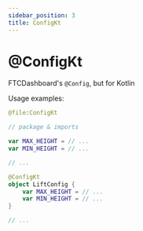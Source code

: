 ```yaml
---
sidebar_position: 3
title: ConfigKt
---
```



# @ConfigKt

FTCDashboard's `@Config`, but for Kotlin

Usage examples:

```kt Method 1
@file:ConfigKt

// package & imports

var MAX_HEIGHT = // ...
var MIN_HEIGHT = // ...

// ...
```

```kt Method 2
@ConfigKt
object LiftConfig {
    var MAX_HEIGHT = // ...
    var MIN_HEIGHT = // ...
}

// ...
```
